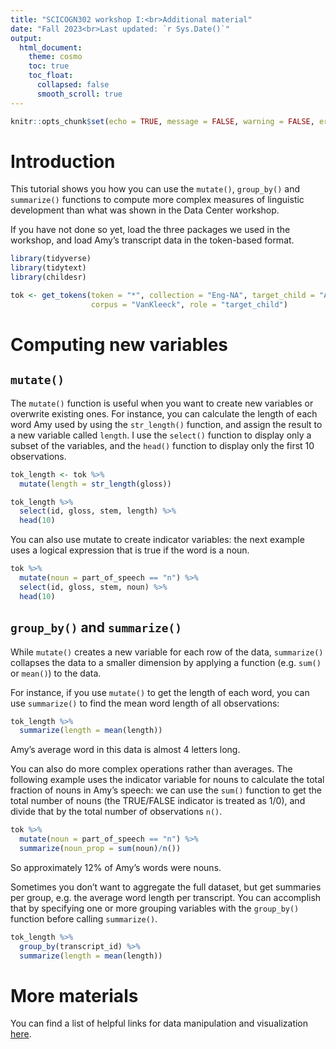 ```yaml
---
title: "SCICOGN302 workshop I:<br>Additional material"
date: "Fall 2023<br>Last updated: `r Sys.Date()`"
output: 
  html_document:
    theme: cosmo
    toc: true
    toc_float:
      collapsed: false
      smooth_scroll: true
---
```


```r
knitr::opts_chunk$set(echo = TRUE, message = FALSE, warning = FALSE, error = FALSE)
```

# Introduction

This tutorial shows you how you can use the `mutate()`, `group_by()` and `summarize()` functions to compute more complex measures of linguistic development than what was shown in the Data Center workshop.

If you have not done so yet, load the three packages we used in the workshop, and load Amy's transcript data in the token-based format.

```r
library(tidyverse)
library(tidytext)
library(childesr)

tok <- get_tokens(token = "*", collection = "Eng-NA", target_child = "Amy",
                  corpus = "VanKleeck", role = "target_child")
```

# Computing new variables

## `mutate()`

The `mutate()` function is useful when you want to create new variables or overwrite existing ones.
For instance, you can calculate the length of each word Amy used by using the `str_length()` function, and assign the result to a new variable called `length`.
I use the `select()` function to display only a subset of the variables, and the `head()` function to display only the first 10 observations.

```r
tok_length <- tok %>% 
  mutate(length = str_length(gloss)) 

tok_length %>% 
  select(id, gloss, stem, length) %>% 
  head(10)
```

You can also use mutate to create indicator variables: the next example uses a logical expression that is true if the word is a noun.

```r
tok %>% 
  mutate(noun = part_of_speech == "n") %>% 
  select(id, gloss, stem, noun) %>% 
  head(10)
```

## `group_by()` and `summarize()`

While `mutate()` creates a new variable for each row of the data, `summarize()` collapses the data to a smaller dimension by applying a function (e.g. `sum()` or `mean()`) to the data.

For instance, if you use `mutate()` to get the length of each word, you can use `summarize()` to find the mean word length of all observations:

```r
tok_length %>% 
  summarize(length = mean(length))
```

Amy's average word in this data is almost 4 letters long.

You can also do more complex operations rather than averages.
The following example uses the indicator variable for nouns to calculate the total fraction of nouns in Amy's speech: we can use the `sum()` function to get the total number of nouns (the TRUE/FALSE indicator is treated as 1/0), and divide that by the total number of observations `n()`.

```r
tok %>% 
  mutate(noun = part_of_speech == "n") %>% 
  summarize(noun_prop = sum(noun)/n())
```
So approximately 12% of Amy's words were nouns.

Sometimes you don't want to aggregate the full dataset, but get summaries per group, e.g. the average word length per transcript.
You can accomplish that by specifying one or more grouping variables with the `group_by()` function before calling `summarize()`.

```r
tok_length %>% 
  group_by(transcript_id) %>% 
  summarize(length = mean(length))
```

# More materials

You can find a list of helpful links for data manipulation and visualization [here](https://ucrdatacenter.github.io/tutorial/links.html).